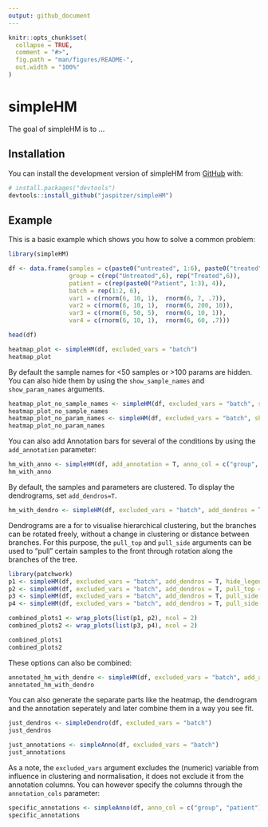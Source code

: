 ```yaml
---
output: github_document
---
```


<!-- README.md is generated from README.Rmd. Please edit that file -->

```r
knitr::opts_chunk$set(
  collapse = TRUE,
  comment = "#>",
  fig.path = "man/figures/README-",
  out.width = "100%"
)
```

# simpleHM

<!-- badges: start -->
<!-- badges: end -->

The goal of simpleHM is to ...

## Installation

You can install the development version of simpleHM from [GitHub](https://github.com/) with:

``` r
# install.packages("devtools")
devtools::install_github("jaspitzer/simpleHM")
```

## Example

This is a basic example which shows you how to solve a common problem:

```r
library(simpleHM)

df <- data.frame(samples = c(paste0("untreated", 1:6), paste0("treated", 7:12)),
                 group = c(rep("Untreated",6), rep("Treated",6)),
                 patient = c(rep(paste0("Patient", 1:3), 4)),
                 batch = rep(1:2, 6),
                 var1 = c(rnorm(6, 10, 1),  rnorm(6, 7, .7)),
                 var2 = c(rnorm(6, 10, 1),  rnorm(6, 200, 10)),
                 var3 = c(rnorm(6, 50, 5),  rnorm(6, 10, 1)),
                 var4 = c(rnorm(6, 10, 1),  rnorm(6, 60, .7)))

head(df)

heatmap_plot <- simpleHM(df, excluded_vars = "batch")    
heatmap_plot
```

By default the sample names for <50 samples or >100 params are hidden. You can also hide them by using the `show_sample_names` and `show_param_names` arguments.
```r
heatmap_plot_no_sample_names <- simpleHM(df, excluded_vars = "batch", show_sample_names = F)    
heatmap_plot_no_sample_names
heatmap_plot_no_param_names <- simpleHM(df, excluded_vars = "batch", show_param_names = F)    
heatmap_plot_no_param_names
```

You can also add Annotation bars for several of the conditions by using the `add_annotation` parameter:

```r
hm_with_anno <- simpleHM(df, add_annotation = T, anno_col = c("group", "patient"), excluded_vars = "batch")
hm_with_anno
```

By default, the samples and parameters are clustered. To display the dendrograms, set `add_dendros=T`.
```r
hm_with_dendro <- simpleHM(df, excluded_vars = "batch", add_dendros = T)
```

Dendrograms are a for to visualise hierarchical clustering, but the branches can be rotated freely, without a change in clustering or distance between branches. For this purpose, the `pull_top` and `pull_side` arguments can be used to "pull" certain samples to the front through rotation along the branches of the tree.
```r


library(patchwork)
p1 <- simpleHM(df, excluded_vars = "batch", add_dendros = T, hide_legend = T)
p2 <- simpleHM(df, excluded_vars = "batch", add_dendros = T, pull_top = 7:12, hide_legend = T)
p3 <- simpleHM(df, excluded_vars = "batch", add_dendros = T, pull_side = 3:4, hide_legend = T)
p4 <- simpleHM(df, excluded_vars = "batch", add_dendros = T, pull_side = c("var1", "var3"), hide_legend = T)

combined_plots1 <- wrap_plots(list(p1, p2), ncol = 2)
combined_plots2 <- wrap_plots(list(p3, p4), ncol = 2)

combined_plots1 
combined_plots2
```


These options can also be combined:
```r
annotated_hm_with_dendro <- simpleHM(df, excluded_vars = "batch", add_annotation = T, anno_col = c("group", "patient"), add_dendros = T)
annotated_hm_with_dendro
```

You can also generate the separate parts like the heatmap, the dendrogram and the annotation seperately and later combine them in a way you see fit. 
```r
just_dendros <- simpleDendro(df, excluded_vars = "batch")
just_dendros
```
```r
just_annotations <- simpleAnno(df, excluded_vars = "batch")
just_annotations
```
As a note, the `excluded_vars` argument excludes the (numeric) variable from influence in clustering and normalisation, it does not exclude it from the annotation columns. You can however specify the columns through the `annotation_cols` parameter:
```r
specific_annotations <- simpleAnno(df, anno_col = c("group", "patient"))
specific_annotations
```

